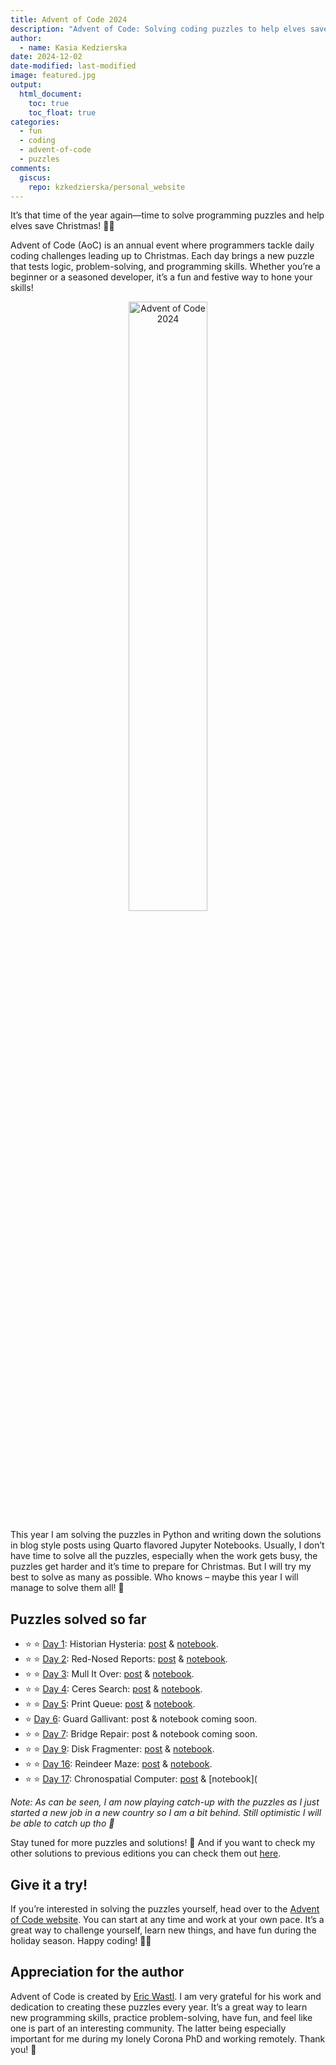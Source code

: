 ```yaml
---
title: Advent of Code 2024
description: "Advent of Code: Solving coding puzzles to help elves save Christmas!"
author:
  - name: Kasia Kedzierska
date: 2024-12-02
date-modified: last-modified
image: featured.jpg
output:
  html_document:
    toc: true
    toc_float: true
categories:
  - fun
  - coding
  - advent-of-code
  - puzzles
comments:
  giscus:
    repo: kzkedzierska/personal_website
---
```


It's that time of the year again—time to solve programming puzzles and help elves save Christmas! 🎄🎅

Advent of Code (AoC) is an annual event where programmers tackle daily coding challenges leading up to Christmas. Each day brings a new puzzle that tests logic, problem-solving, and programming skills. Whether you're a beginner or a seasoned developer, it's a fun and festive way to hone your skills!

<div style="text-align: center;">
<img src="featured.jpg" alt="Advent of Code 2024" style="width: 50%;"/>
</div>

This year I am solving the puzzles in Python and writing down the solutions in blog style posts using Quarto flavored Jupyter Notebooks. Usually, I don't have time to solve all the puzzles, especially when the work gets busy, the puzzles get harder and it's time to prepare for Christmas. But I will try my best to solve as many as possible. Who knows -- maybe this year I will manage to solve them all! 🤞

## Puzzles solved so far

* ⭐ ⭐ [Day 1](https://adventofcode.com/2024/day/1): Historian Hysteria: [post](/resources/aoc/2024/day_01) & [notebook](https://github.com/kzkedzierska/aoc/blob/main/2024/day_01/notebook.ipynb).  
* ⭐ ⭐ [Day 2](https://adventofcode.com/2024/day/2): Red-Nosed Reports: [post](/resources/aoc/2024/day_02) & [notebook](https://github.com/kzkedzierska/aoc/blob/main/2024/day_02/notebook.ipynb).   
* ⭐ ⭐ [Day 3](https://adventofcode.com/2024/day/3): Mull It Over: [post](/resources/aoc/2024/day_03) & [notebook](https://github.com/kzkedzierska/aoc/blob/main/2024/day_03/notebook.ipynb).  
* ⭐ ⭐ [Day 4](https://adventofcode.com/2024/day/4): Ceres Search: [post](/resources/aoc/2024/day_04) & [notebook](https://github.com/kzkedzierska/aoc/blob/main/2024/day_04/notebook.ipynb).  
* ⭐ ⭐ [Day 5](https://adventofcode.com/2024/day/5): Print Queue: [post](/resources/aoc/2024/day_05) & [notebook](https://github.com/kzkedzierska/aoc/blob/main/2024/day_05/notebook.ipynb).
* ⭐  [Day 6](https://adventofcode.com/2024/day/6): Guard Gallivant: post & notebook coming soon. 
* ⭐ ⭐ [Day 7](https://adventofcode.com/2024/day/7): Bridge Repair: post & notebook coming soon.   
* ⭐ ⭐ [Day 9](https://adventofcode.com/2024/day/9): Disk Fragmenter: [post](/resources/aoc/2024/day_09) & [notebook](https://github.com/kzkedzierska/aoc/blob/main/2024/day_09/notebook.ipynb).  
* ⭐ ⭐ [Day 16](https://adventofcode.com/2024/day/16): Reindeer Maze: [post](/resources/aoc/2024/day_16) & [notebook](https://github.com/kzkedzierska/aoc/blob/main/2024/day_16/notebook.ipynb).  
* ⭐ ⭐ [Day 17](https://adventofcode.com/2024/day/17): Chronospatial Computer: [post](/resources/aoc/2024/day_17) & [notebook](

*Note: As can be seen, I am now playing catch-up with the puzzles as I just started a new job in a new country so I am a bit behind. Still optimistic I will be able to catch up tho 🤞*

Stay tuned for more puzzles and solutions! 🎁 And if you want to check my other solutions to previous editions you can check them out [here](https://github.com/kzkedzierska/aoc?tab=readme-ov-file).
 
## Give it a try!

If you're interested in solving the puzzles yourself, head over to the [Advent of Code website](https://adventofcode.com/). You can start at any time and work at your own pace. It's a great way to challenge yourself, learn new things, and have fun during the holiday season. Happy coding! 🎄🎅

## Appreciation for the author

Advent of Code is created by [Eric Wastl](https://was.tl/). I am very grateful for his work and dedication to creating these puzzles every year. It's a great way to learn new programming skills, practice problem-solving, have fun, and feel like one is part of an interesting community. The latter being especially important for me during my lonely Corona PhD and working remotely. Thank you! 🙏